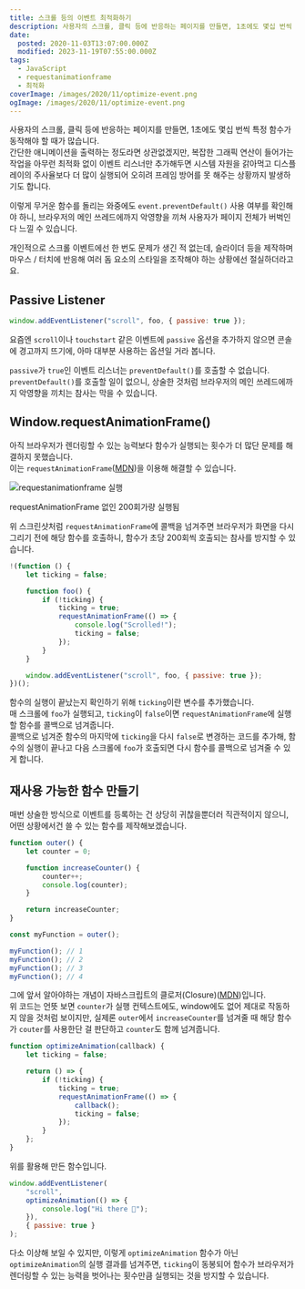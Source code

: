 ```yaml
---
title: 스크롤 등의 이벤트 최적화하기
description: 사용자의 스크롤, 클릭 등에 반응하는 페이지를 만들면, 1초에도 몇십 번씩 특정 함수가 동작해야 할 때가 많습니다.간단한 애니메이션을 출력하는 정도라면 상관없겠지만, 복잡한 그래픽 연산이 들어가는 작업을 아무런 최적화 없이 이벤트 리스너만 추가해두면 시스템 자원을 갉아먹고 디스플레이의 주사율보다 더 많이 실행되어 오히려 프레임 방어를 못 해주는 상황까지 발생하기도 합니다. 이렇게 무거운 함수를 돌리는 와중에도 event.preventDefault() 사용 여부를
date:
  posted: 2020-11-03T13:07:00.000Z
  modified: 2023-11-19T07:55:00.000Z
tags:
  - JavaScript
  - requestanimationframe
  - 최적화
coverImage: /images/2020/11/optimize-event.png
ogImage: /images/2020/11/optimize-event.png
---
```


사용자의 스크롤, 클릭 등에 반응하는 페이지를 만들면, 1초에도 몇십 번씩 특정 함수가 동작해야 할 때가 많습니다.  
간단한 애니메이션을 출력하는 정도라면 상관없겠지만, 복잡한 그래픽 연산이 들어가는 작업을 아무런 최적화 없이 이벤트 리스너만 추가해두면 시스템 자원을 갉아먹고 디스플레이의 주사율보다 더 많이 실행되어 오히려 프레임 방어를 못 해주는 상황까지 발생하기도 합니다.

이렇게 무거운 함수를 돌리는 와중에도 `event.preventDefault()` 사용 여부를 확인해야 하니, 브라우저의 메인 쓰레드에까지 악영향을 끼쳐 사용자가 페이지 전체가 버벅인다 느낄 수 있습니다.

개인적으로 스크롤 이벤트에선 한 번도 문제가 생긴 적 없는데, 슬라이더 등을 제작하며 마우스 / 터치에 반응해 여러 돔 요소의 스타일을 조작해야 하는 상황에선 절실하더라고요.

## Passive Listener

```js
window.addEventListener("scroll", foo, { passive: true });
```

요즘엔 `scroll`이나 `touchstart` 같은 이벤트에 `passive` 옵션을 추가하지 않으면 콘솔에 경고까지 뜨기에, 아마 대부분 사용하는 옵션일 거라 봅니다.

`passive`가 `true`인 이벤트 리스너는 `preventDefault()`를 호출할 수 없습니다.  
`preventDefault()`를 호출할 일이 없으니, 상술한 것처럼 브라우저의 메인 쓰레드에까지 악영향을 끼치는 참사는 막을 수 있습니다.

## Window.requestAnimationFrame()

아직 브라우저가 렌더링할 수 있는 능력보다 함수가 실행되는 횟수가 더 많단 문제를 해결하지 못했습니다.  
이는 `requestAnimationFrame`([MDN](https://developer.mozilla.org/en-US/docs/Web/API/window/requestAnimationFrame))을 이용해 해결할 수 있습니다.

![requestanimationframe 실행](/images/2020/11/with-raf.png)

requestAnimationFrame 없인 200회가량 실행됨

위 스크린샷처럼 `requestAnimationFrame`에 콜백을 넘겨주면 브라우저가 화면을 다시 그리기 전에 해당 함수를 호출하니, 함수가 초당 200회씩 호출되는 참사를 방지할 수 있습니다.

```js
!(function () {
    let ticking = false;

    function foo() {
        if (!ticking) {
            ticking = true;
            requestAnimationFrame(() => {
                console.log("Scrolled!");
                ticking = false;
            });
        }
    }

    window.addEventListener("scroll", foo, { passive: true });
})();
```

함수의 실행이 끝났는지 확인하기 위해 `ticking`이란 변수를 추가했습니다.  
매 스크롤에 `foo`가 실행되고, `ticking`이 `false`이면 `requestAnimationFrame`에 실행할 함수를 콜백으로 넘겨줍니다.  
콜백으로 넘겨준 함수의 마지막에 `ticking`을 다시 `false`로 변경하는 코드를 추가해, 함수의 실행이 끝나고 다음 스크롤에 `foo`가 호출되면 다시 함수를 콜백으로 넘겨줄 수 있게 합니다.

## 재사용 가능한 함수 만들기

매번 상술한 방식으로 이벤트를 등록하는 건 상당히 귀찮을뿐더러 직관적이지 않으니, 어떤 상황에서건 쓸 수 있는 함수를 제작해보겠습니다.

```js
function outer() {
    let counter = 0;

    function increaseCounter() {
        counter++;
        console.log(counter);
    }

    return increaseCounter;
}

const myFunction = outer();

myFunction(); // 1
myFunction(); // 2
myFunction(); // 3
myFunction(); // 4
```

그에 앞서 알아야하는 개념이 자바스크립트의 클로저(Closure)([MDN](https://developer.mozilla.org/en-US/docs/Web/JavaScript/Closures))입니다.  
위 코드는 언뜻 보면 `counter`가 실행 컨텍스트에도, window에도 없어 제대로 작동하지 않을 것처럼 보이지만, 실제론 `outer`에서 `increaseCounter`를 넘겨줄 때 해당 함수가 `couter`를 사용한단 걸 판단하고 `counter`도 함께 넘겨줍니다.

```js
function optimizeAnimation(callback) {
    let ticking = false;

    return () => {
        if (!ticking) {
            ticking = true;
            requestAnimationFrame(() => {
                callback();
                ticking = false;
            });
        }
    };
}
```

위를 활용해 만든 함수입니다.

```js
window.addEventListener(
    "scroll",
    optimizeAnimation(() => {
        console.log("Hi there 👋");
    }),
    { passive: true }
);
```

다소 이상해 보일 수 있지만, 이렇게 `optimizeAnimation` 함수가 아닌 `optimizeAnimation`의 실행 결과를 넘겨주면, `ticking`이 동봉되어 함수가 브라우저가 렌더링할 수 있는 능력을 벗어나는 횟수만큼 실행되는 것을 방지할 수 있습니다.